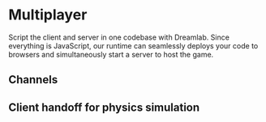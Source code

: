 
# Multiplayer

<UnderConstruction />

Script the client and server in one codebase with Dreamlab. Since everything is JavaScript, our runtime can seamlessly deploys your code to browsers and simultaneously start a server to host the game.

## Channels

## Client handoff for physics simulation
